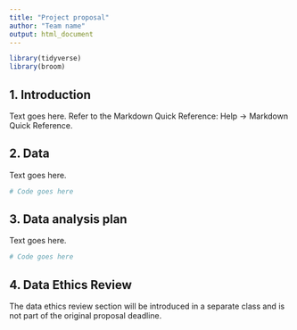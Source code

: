 ```yaml
---
title: "Project proposal"
author: "Team name"
output: html_document
---
```


```r
library(tidyverse)
library(broom)

```

## 1. Introduction

Text goes here. Refer to the Markdown Quick Reference: Help -> Markdown Quick Reference. 

## 2. Data

Text goes here.

```r
# Code goes here
```

## 3. Data analysis plan

Text goes here.


```r
# Code goes here
```


## 4. Data Ethics Review

The data ethics review section will be introduced in a separate class and is not part of the original proposal deadline.

